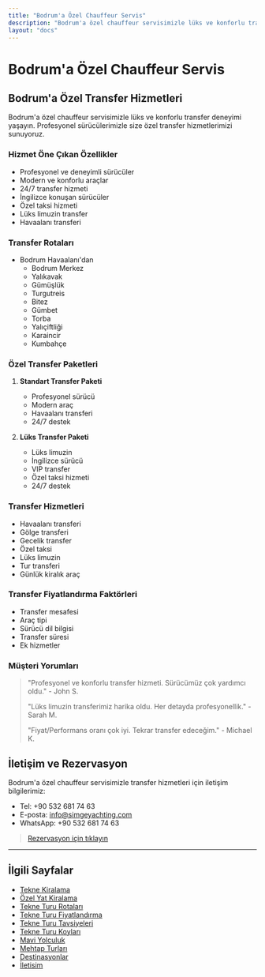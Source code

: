 ```yaml
---
title: "Bodrum'a Özel Chauffeur Servis"
description: "Bodrum'a özel chauffeur servisimizle lüks ve konforlu transfer deneyimi"
layout: "docs"
---
```


# Bodrum'a Özel Chauffeur Servis

## Bodrum'a Özel Transfer Hizmetleri

Bodrum'a özel chauffeur servisimizle lüks ve konforlu transfer deneyimi yaşayın. Profesyonel sürücülerimizle size özel transfer hizmetlerimizi sunuyoruz.

### Hizmet Öne Çıkan Özellikler

- Profesyonel ve deneyimli sürücüler
- Modern ve konforlu araçlar
- 24/7 transfer hizmeti
- İngilizce konuşan sürücüler
- Özel taksi hizmeti
- Lüks limuzin transfer
- Havaalanı transferi

### Transfer Rotaları

- Bodrum Havaalanı'dan
  - Bodrum Merkez
  - Yalıkavak
  - Gümüşlük
  - Turgutreis
  - Bitez
  - Gümbet
  - Torba
  - Yalıçiftliği
  - Karaincir
  - Kumbahçe

### Özel Transfer Paketleri

1. **Standart Transfer Paketi**
   - Profesyonel sürücü
   - Modern araç
   - Havaalanı transferi
   - 24/7 destek

2. **Lüks Transfer Paketi**
   - Lüks limuzin
   - İngilizce sürücü
   - VIP transfer
   - Özel taksi hizmeti
   - 24/7 destek

### Transfer Hizmetleri

- Havaalanı transferi
- Gölge transferi
- Gecelik transfer
- Özel taksi
- Lüks limuzin
- Tur transferi
- Günlük kiralık araç

### Transfer Fiyatlandırma Faktörleri

- Transfer mesafesi
- Araç tipi
- Sürücü dil bilgisi
- Transfer süresi
- Ek hizmetler

### Müşteri Yorumları

> "Profesyonel ve konforlu transfer hizmeti. Sürücümüz çok yardımcı oldu." - John S.
> 
> "Lüks limuzin transferimiz harika oldu. Her detayda profesyonellik." - Sarah M.
> 
> "Fiyat/Performans oranı çok iyi. Tekrar transfer edeceğim." - Michael K.

## İletişim ve Rezervasyon

Bodrum'a özel chauffeur servisimizle transfer hizmetleri için iletişim bilgilerimiz:

- Tel: +90 532 681 74 63
- E-posta: info@simgeyachting.com
- WhatsApp: +90 532 681 74 63

> [Rezervasyon için tıklayın](/iletisim)

---

## İlgili Sayfalar

- [Tekne Kiralama](/tekne-turlari#tekne-kiralama-hizmetleri)
- [Özel Yat Kiralama](/tekne-turlari#ozel-yat-kiralama)
- [Tekne Turu Rotaları](/tekne-turlari#tekne-turu-rotalari)
- [Tekne Turu Fiyatlandırma](/tekne-turlari/fiyatlar)
- [Tekne Turu Tavsiyeleri](/tekne-turlari/tavsiyeler)
- [Tekne Turu Koyları](/tekne-turlari/koylar)
- [Mavi Yolculuk](/tekne-turlari/mavi-yolculuk)
- [Mehtap Turları](/tekne-turlari/mehtap-turlari)
- [Destinasyonlar](/destinasyonlar)
- [İletisim](/iletisim)
